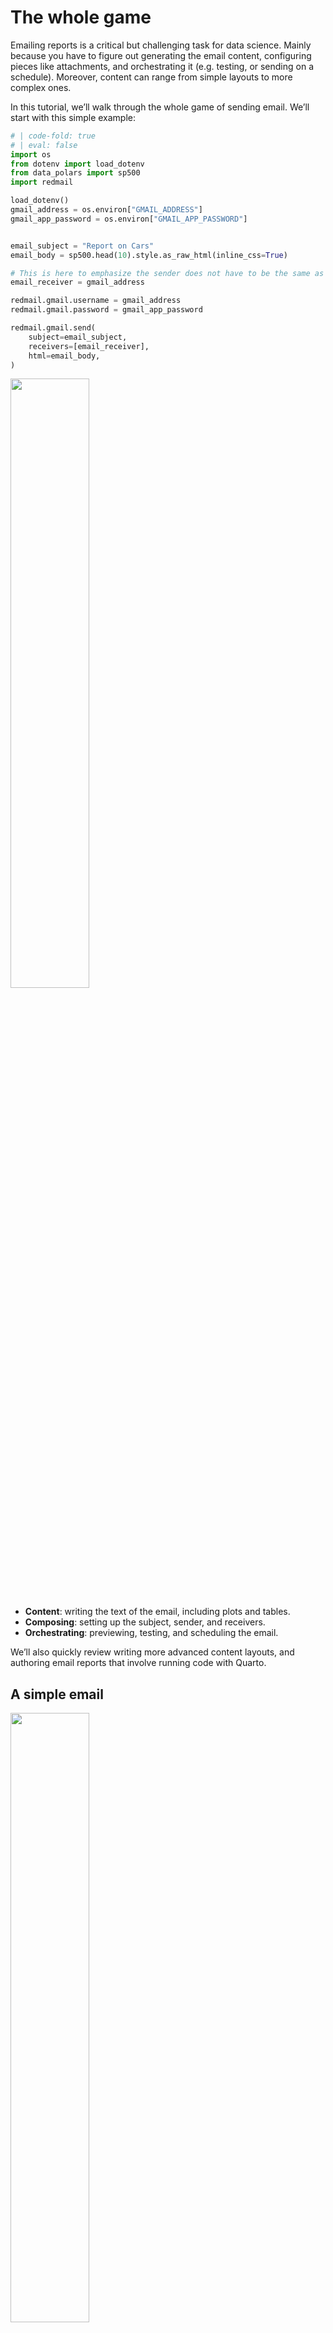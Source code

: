 # The whole game

<!-- 
* Preview of nice email result
* Connecting to gmail
* Writing the email content
* Sending the email
* Content: Sending a fancier email
* Configuring: subject and attachments
* Orchestration: testing email 
-->

Emailing reports is a critical but challenging task for data science.
Mainly because you have to figure out generating the email content, configuring pieces like attachments, and orchestrating it (e.g. testing, or sending on a schedule). Moreover, content can range from simple layouts to more complex ones.

In this tutorial, we'll walk through the whole game of sending email. We'll start with this simple example:

```python
# | code-fold: true
# | eval: false
import os
from dotenv import load_dotenv
from data_polars import sp500
import redmail

load_dotenv()
gmail_address = os.environ["GMAIL_ADDRESS"]
gmail_app_password = os.environ["GMAIL_APP_PASSWORD"]


email_subject = "Report on Cars"
email_body = sp500.head(10).style.as_raw_html(inline_css=True)

# This is here to emphasize the sender does not have to be the same as the receiver
email_receiver = gmail_address

redmail.gmail.username = gmail_address
redmail.gmail.password = gmail_app_password

redmail.gmail.send(
    subject=email_subject,
    receivers=[email_receiver],
    html=email_body,
)
```


![](./assets/whole-game-email-annotated.png){width=50% fig-align="center"}

* **Content**: writing the text of the email, including plots and tables.
* **Composing**: setting up the subject, sender, and receivers.
* **Orchestrating**: previewing, testing, and scheduling the email.

We'll also quickly review writing more advanced content layouts, and authoring email reports that involve running code with Quarto.

## A simple email

![](./assets/whole-game-email.png){width=50% fig-align="center"}

* Generate and preview
* Authenticate (may need to refer to its own authentication page in guide)
* Send

```python
# | code-fold: true
# | eval: false
import os
from dotenv import load_dotenv
from data_polars import sp500
import redmail

load_dotenv()
gmail_address = os.environ["GMAIL_ADDRESS"]
gmail_app_password = os.environ["GMAIL_APP_PASSWORD"]


email_subject = "Report on Cars"
email_body = sp500.head(10).style.as_raw_html(inline_css=True)

# This is here to emphasize the sender does not have to be the same as the receiver
email_receiver = gmail_address

redmail.gmail.username = gmail_address
redmail.gmail.password = gmail_app_password

redmail.gmail.send(
    subject=email_subject,
    receivers=[email_receiver],
    html=email_body,
)
```

## Configure: subject, recipients, attachments

* you could attach the data as a CSV attachment


## Orchestrate: save and preview

* previewing email
* intermediate json, easy for sending email later
* embedding images makes previewing hard
* can always email to yourself (or use a test service like Litmus)

## Content: Quarto authoring

Here's our same simple email generated using quarto.



![](./assets/whole-game-quarto.png){width=50% fig-align="center"}

* Focused on basic configuring, and content
* Sending happens via our tool
* Generate using quarto render
* Can preview email

## Content: advanced layouts

We'll highlight the key pieces (discussed later in this guide) to go from that simple email, to a more advanced on like below:

![](./assets/whole-game-fancy.png){width=50% fig-align="center"}


## Fridge

In this tutorial, we are going to send an email from a Gmail account. To do so, you will need to [create an App Password](https://support.google.com/accounts/answer/185833). Note this is only possible if you've [enabled 2-step verification](https://support.google.com/accounts/answer/185839).

<!--
I'm hestitant to directly put links like this: https://myaccount.google.com/apppasswords
Because it will instantly prompt the user to login to their gmail account, which might feel sketchy on a webpage from an unknown url.
-->

::: {.callout-tip}
This is just one of many options: it is also possible to send emails in Python from other email providers (Outlook, ProtonMail, etc.), or even from a custom domain. To skip ahead to a discussion of alternative sending methods, see [Authentication](orchestrating-auth.qmd)
:::

Once you've created your App Password, that is used as your Gmail password for sending with Python. 

There are many ways to store the password seperate from your email-sending code, so as to not expose any sensitive information. One such approach uses a `.env` file, and the ``dotenv` and `os` packages.

```.sh
GMAIL_APP_PASSWORD=abcd abcd abcd abcd
```

```.python
import os
from dotenv import load_dotenv

load_dotenv()

your_gmail_address = "YourGmail@gmail.com"
gmail_app_password = os.environ["GMAIL_APP_PASSWORD"]
```

Check out the email content we will send.

<!-- {{< embed email-examples/summary-example.qmd#abc >}} -->


```python
from data_polars import sp500

sp500.head(10).style

```

And now we send the email!

```python
# | eval: false
import redmail

redmail.gmail.username = your_gmail_address
redmail.gmail.password = gmail_app_password

redmail.gmail.send(
    subject="An Example Email",
    receivers=[username],
    html=email_html,
    text=email_plaintext,
)
```

<!-- 
Explain why email_plaintext is there?
-->

{{< embed email-examples/summary-example.qmd#email-output >}}
